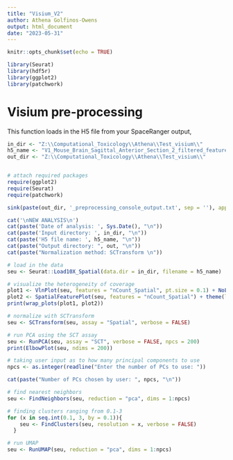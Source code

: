```yaml
---
title: "Visium_V2"
author: Athena Golfinos-Owens
output: html_document
date: "2023-05-31"
---
```


```r
knitr::opts_chunk$set(echo = TRUE)

library(Seurat)
library(hdf5r)
library(ggplot2)
library(patchwork)
```

# Visium pre-processing

This function loads in the H5 file from your SpaceRanger output, 
```r
in_dir <- "Z:\\Computational_Toxicology\\Athena\\Test_visium\\"
h5_name <- "V1_Mouse_Brain_Sagittal_Anterior_Section_2_filtered_feature_bc_matrix.h5"
out_dir <- "Z:\\Computational_Toxicology\\Athena\\Test_visium\\"


# attach required packages
require(ggplot2)
require(Seurat)
require(patchwork)

sink(paste(out_dir, '_preprocessing_console_output.txt', sep = ''), append = T)

cat('\nNEW ANALYSIS\n')
cat(paste('Date of analysis: ', Sys.Date(), "\n"))
cat(paste('Input directory: ', in_dir, "\n"))
cat(paste('H5 file name: ', h5_name, "\n"))
cat(paste("Output directory: ", out, "\n"))
cat(paste("Normalization method: SCTransform \n"))

# load in the data
seu <- Seurat::Load10X_Spatial(data.dir = in_dir, filename = h5_name)

# visualize the heterogeneity of coverage
plot1 <- VlnPlot(seu, features = "nCount_Spatial", pt.size = 0.1) + NoLegend()
plot2 <- SpatialFeaturePlot(seu, features = "nCount_Spatial") + theme(legend.position = "right")
print(wrap_plots(plot1, plot2))

# normalize with SCTransform
seu <- SCTransform(seu, assay = "Spatial", verbose = FALSE)

# run PCA using the SCT assay
seu <- RunPCA(seu, assay = "SCT", verbose = FALSE, npcs = 200)
print(ElbowPlot(seu, ndims = 200))

# taking user input as to how many principal components to use 
npcs <- as.integer(readline("Enter the number of PCs to use: "))

cat(paste("Number of PCs chosen by user: ", npcs, "\n"))

# find nearest neighbors
seu <- FindNeighbors(seu, reduction = "pca", dims = 1:npcs)

# finding clusters ranging from 0.1-3
for (x in seq.int(0.1, 3, by = 0.1)){
    seu <- FindClusters(seu, resolution = x, verbose = FALSE)
  }

# run UMAP
seu <- RunUMAP(seu, reduction = "pca", dims = 1:npcs)
```


